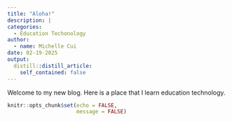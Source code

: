 ```yaml
---
title: "Aloha!"
description: |
categories:
  - Education Techonology
author:
  - name: Michelle Cui
date: 02-19-2025
output:
  distill::distill_article:
    self_contained: false
---
```


Welcome to my new blog. Here is a place that I learn education technology. 

```r
knitr::opts_chunk$set(echo = FALSE,
                      message = FALSE)

```
